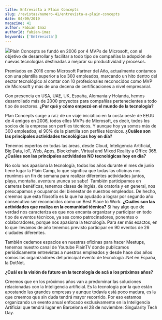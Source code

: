 ```yaml
---
title: Entrevista a Plain Concepts
slug: /revistas/numero-41/entrevista-a-plain-concepts
date: 04/09/2019
magazine: 41
author: Fabian Imaz
authorId: fabian-imaz
keywords: ['Entrevista']
---
```






![](/../images/partners/plainconcepts.png#partner)Plain Concepts se fundó en 2006 por 4 MVPs de Microsoft, con el objetivo de desarrollar y facilitar a todo tipo de compañías la adopción de nuevas tecnologías destinadas a mejorar su productividad y procesos.

Premiados en 2016 como Microsoft Partner del Año, actualmente contamos con una plantilla superior a los 300 empleados, marcando un hito dentro del sector tecnológico al contar con 10 profesionales reconocidos como MVP de Microsoft y más de una decena de certificaciones a nivel empresarial.

​Con presencia en USA, UAE, UK, España, Alemania y Holanda, hemos desarrollado más de 2000 proyectos para compañías pertenecientes a todo tipo de sectores.
**​¿Por qué y cómo empezó en el mundo de la tecnología?**

Plan Concepts surge a raíz de un viaje iniciático en la costa oeste de EEUU de 4 amigos en 2006, todos ellos MVPs de Microsoft, es decir, todos los socios de la empresa son perfiles técnicos. Y aunque hoy ya somos más de 300 empleados, el 90% de la plantilla son perfiles técnicos.
**¿Cuáles son las principales actividades tecnológicas hoy en día?**

Tenemos expertos en todas las áreas, desde Cloud, Inteligencia Artificial, Big Data, IoT, Web, Apps, Blockchain, Virtual and Mixed Reality a Office 365.
**¿Cuáles son las principales actividades NO tecnológicas hoy en día?**

No solo nos apasiona la tecnología, todos los años durante el mes de junio tiene lugar la Plain Camp, lo que significa que todas las oficinas nos reunimos un fin de semana para realizar diferentes actividades juntos, playa, montaña, aventura ¡nunca se sabe!  También participamos en carreras benéficas, tenemos clases de inglés, de oratoria y en general, nos preocupamos y ocupamos del bienestar de nuestros empleados. De hecho, creemos que esta filosofía es la que ha ayudado a lograr por segundo año consecutivo ser reconocidos como un Best Place to Work.
**¿Cuáles son las actividades que realiza en la comunidad técnica?**
Si hay algo que de verdad nos caracteriza es que nos encanta organizar y participar en todo tipo de eventos técnicos, ya sea como patrocinadores, ponentes o colaboradores, porque nos apasiona la tecnología. Para ser más exactos, en lo que llevamos de año tenemos previsto participar en 90 eventos de 26 ciudades diferentes.



También cedemos espacios en nuestras oficinas para hacer Meetups, tenemos nuestro canal de Youtube PlainTV donde publicamos periódicamente entrevistas a nuestros empleados y desde hace dos años somos los organizadores del principal evento de tecnología .Net en España, la DotNet.



**¿Cuál es la visión de futuro en la tecnología de acá a los próximos años?**

Creemos que en los próximos años van a predominar las soluciones relacionadas con la Inteligencia artificial. Es la tecnología por la que están apostando las grandes empresas y aunque todavía está poco madura, es la que creemos que sin duda tendrá mayor recorrido. Por eso estamos organizando un evento anual enfocado exclusivamente en la Inteligencia Artificial que tendrá lugar en Barcelona el 28 de noviembre: Singularity Tech Day.

